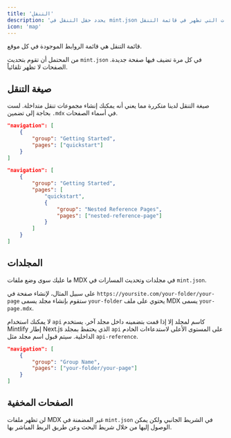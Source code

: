 ```yaml
---
title: 'التنقل'
description: 'يحدد حقل التنقل في mint.json الصفحات التي تظهر في قائمة التنقل'
icon: 'map'
---
```


قائمة التنقل هي قائمة الروابط الموجودة في كل موقع.

من المحتمل أن تقوم بتحديث `mint.json` في كل مرة تضيف فيها صفحة جديدة. الصفحات لا تظهر تلقائياً.

## صيغة التنقل

صيغة التنقل لدينا متكررة مما يعني أنه يمكنك إنشاء مجموعات تنقل متداخلة. لست بحاجة إلى تضمين `.mdx` في أسماء الصفحات.

<CodeGroup>

```json التنقل العادي
"navigation": [
    {
        "group": "Getting Started",
        "pages": ["quickstart"]
    }
]
```

```json التنقل المتداخل
"navigation": [
    {
        "group": "Getting Started",
        "pages": [
            "quickstart",
            {
                "group": "Nested Reference Pages",
                "pages": ["nested-reference-page"]
            }
        ]
    }
]
```

</CodeGroup>

## المجلدات

ما عليك سوى وضع ملفات MDX في مجلدات وتحديث المسارات في `mint.json`.

على سبيل المثال، لإنشاء صفحة في `https://yoursite.com/your-folder/your-page` ستقوم بإنشاء مجلد يسمى `your-folder` يحتوي على ملف MDX يسمى `your-page.mdx`.

<Warning>

لا يمكنك استخدام `api` كاسم لمجلد إلا إذا قمت بتضمينه داخل مجلد آخر. يستخدم Mintlify إطار Next.js الذي يحتفظ بمجلد `api` على المستوى الأعلى لاستدعاءات الخادم الداخلية. سيتم قبول اسم مجلد مثل `api-reference`.

</Warning>

```json التنقل مع المجلد
"navigation": [
    {
        "group": "Group Name",
        "pages": ["your-folder/your-page"]
    }
]
```

## الصفحات المخفية

لن تظهر ملفات MDX غير المضمنة في `mint.json` في الشريط الجانبي ولكن يمكن الوصول إليها من خلال شريط البحث وعن طريق الربط المباشر بها.
</newContent>
</invoke>